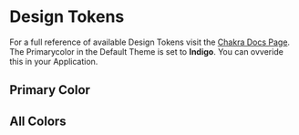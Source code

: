 
<Meta title="Documentation/Design Tokens" />

# Design Tokens

For a full reference of available Design Tokens visit the [Chakra Docs Page](https://chakra-ui.com/docs/theming/theme). The Primarycolor in the Default Theme is set to **Indigo**. You can ovveride this in your Application.

## Primary Color

<Canvas>
    <PrimaryColor />
</Canvas>

## All Colors

<Canvas>
    <AllColors />
</Canvas>

